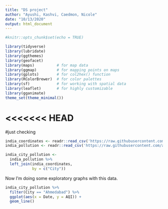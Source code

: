 ```yaml
---
title: "DS project"
author: "Ayushi, Kashvi, Caedmon, Nicole"
date: "10/13/2020"
output: html_document
---
```


```r
#knitr::opts_chunk$set(echo = TRUE)
```


```r
library(tidyverse)
library(lubridate)     
library(ggthemes)      
library(geofacet)     
library(maps)          # for map data
library(ggmap)         # for mapping points on maps
library(gplots)        # for col2hex() function
library(RColorBrewer)  # for color palettes
library(sf)            # for working with spatial data
library(leaflet)       # for highly customizable
library(gganimate)
theme_set(theme_minimal())
```

<<<<<<< HEAD
=======

#just checking 

```r
india_coordinates <- readr::read_csv('https://raw.githubusercontent.com/ayushi98/DS-project/main/Indian%20Cities%20Database.csv') #For Indian Cities' Latitude and Longitude
india_pollution <- readr::read_csv('https://raw.githubusercontent.com/ayushi98/DS-project/main/city_day.csv') #For Indian Cities' Pollution Levels
```
```r
india_city_pollution <-
  india_pollution %>% 
  left_join(india_coordinates,
            by = c("City"))
```

Now I'm doing some exploratory graphs with this data.

```r
india_city_pollution %>% 
  filter(City == "Ahmedabad") %>% 
  ggplot(aes(x = Date, y = AQI)) +
  geom_line()
```

